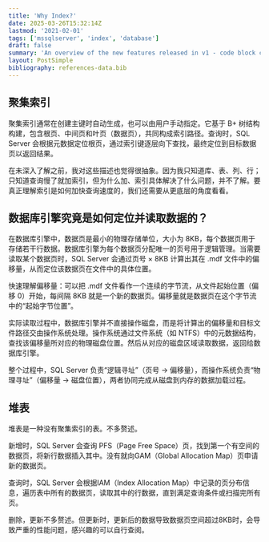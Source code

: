 ```yaml
---
title: 'Why Index?'
date: 2025-03-26T15:32:14Z
lastmod: '2021-02-01'
tags: ['mssqlserver', 'index', 'database']
draft: false
summary: 'An overview of the new features released in v1 - code block copy, multiple authors, frontmatter layout and more'
layout: PostSimple
bibliography: references-data.bib
---
```


## 聚集索引

聚集索引通常在创建主键时自动生成，也可以由用户手动指定。它基于 B+ 树结构构建，包含根页、中间页和叶页（数据页），共同构成索引路径。查询时，SQL Server 会根据元数据定位根页，通过索引键逐层向下查找，最终定位到目标数据页以返回结果。

在未深入了解之前，我对这些描述也觉得很抽象。因为我只知道库、表、列、行；只知道查询慢了就加索引，但为什么加、索引具体解决了什么问题，并不了解。要真正理解索引是如何加快查询速度的，我们还需要从更底层的角度看看。

## 数据库引擎究竟是如何定位并读取数据的？

在数据库引擎中，数据页是最小的物理存储单位，大小为 8KB，每个数据页用于存储若干行数据。数据库引擎为每个数据页分配唯一的页号用于逻辑管理。当需要读取某个数据页时，SQL Server 会通过页号 × 8KB 计算出其在 .mdf 文件中的偏移量，从而定位该数据页在文件中的具体位置。

快速理解偏移量：可以把 .mdf 文件看作一个连续的字节流，从文件起始位置（偏移 0）开始，每间隔 8KB 就是一个新的数据页。偏移量就是数据页在这个字节流中的“起始字节位置”。

实际读取过程中，数据库引擎并不直接操作磁盘，而是将计算出的偏移量和目标文件路径交由操作系统处理。操作系统通过文件系统（如 NTFS）中的元数据结构，查找该偏移量所对应的物理磁盘位置。然后从对应的磁盘区域读取数据，返回给数据库引擎。

整个过程中，SQL Server 负责“逻辑寻址”（页号 → 偏移量），而操作系统负责“物理寻址”（偏移量 → 磁盘位置），两者协同完成从磁盘到内存的数据加载过程。

## 堆表

堆表是一种没有聚集索引的表。不多赘述。

新增时，SQL Server 会查询 PFS（Page Free Space）页，找到第一个有空间的数据页，将新行数据插入其中。没有就向GAM（Global Allocation Map）页申请新的数据页。

查询时，SQL Server 会根据IAM（Index Allocation Map）中记录的页分布信息，遍历表中所有的数据页，读取其中的行数据，直到满足查询条件或扫描完所有页。

删除，更新不多赘述。但更新时，更新后的数据导致数据页空间超过8KB时，会导致严重的性能问题，感兴趣的可以自行查阅。
